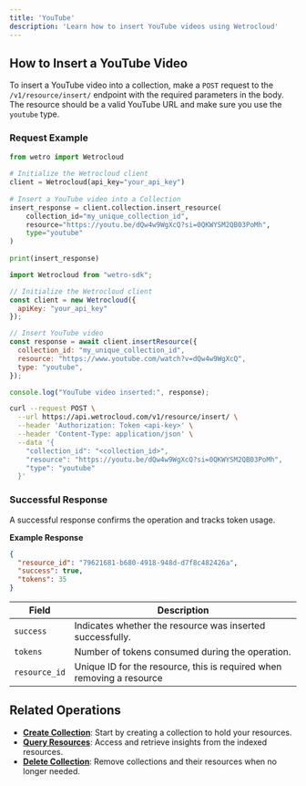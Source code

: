 ```yaml
---
title: 'YouTube'
description: 'Learn how to insert YouTube videos using Wetrocloud'
---
```


## How to Insert a YouTube Video

To insert a YouTube video into a collection, make a `POST` request to the `/v1/resource/insert/` endpoint with the required parameters in the body. The resource should be a valid YouTube URL and make sure you use the `youtube` type.

### Request Example
<CodeGroup>
 
```python Python
from wetro import Wetrocloud
    
# Initialize the Wetrocloud client
client = Wetrocloud(api_key="your_api_key")
    
# Insert a YouTube video into a Collection
insert_response = client.collection.insert_resource(
    collection_id="my_unique_collection_id",
    resource="https://youtu.be/dQw4w9WgXcQ?si=0QKWYSM2QB03PoMh", 
    type="youtube"
)
    
print(insert_response)
```

```javascript JavaScript
import Wetrocloud from "wetro-sdk";

// Initialize the Wetrocloud client
const client = new Wetrocloud({
  apiKey: "your_api_key"
});

// Insert YouTube video
const response = await client.insertResource({
  collection_id: "my_unique_collection_id",
  resource: "https://www.youtube.com/watch?v=dQw4w9WgXcQ",
  type: "youtube",
});

console.log("YouTube video inserted:", response);
```

```bash cURL
curl --request POST \
  --url https://api.wetrocloud.com/v1/resource/insert/ \
  --header 'Authorization: Token <api-key>' \
  --header 'Content-Type: application/json' \
  --data '{
    "collection_id": "<collection_id>",
    "resource": "https://youtu.be/dQw4w9WgXcQ?si=0QKWYSM2QB03PoMh",
    "type": "youtube"
  }'
```
</CodeGroup>

### Successful Response

A successful response confirms the operation and tracks token usage.

**Example Response**

```json
{
  "resource_id": "79621681-b680-4918-948d-d7f8c482426a",
  "success": true,
  "tokens": 35
}
```

| Field      | Description                                     |
|------------|-------------------------------------------------|
| `success`  | Indicates whether the resource was inserted successfully. |
| `tokens`   | Number of tokens consumed during the operation. |
| `resource_id`   | Unique ID for the resource, this is required when removing a resource |

## Related Operations

- **[Create Collection](create)**: Start by creating a collection to hold your resources.
- **[Query Resources](query)**: Access and retrieve insights from the indexed resources.
- **[Delete Collection](delete)**: Remove collections and their resources when no longer needed.

